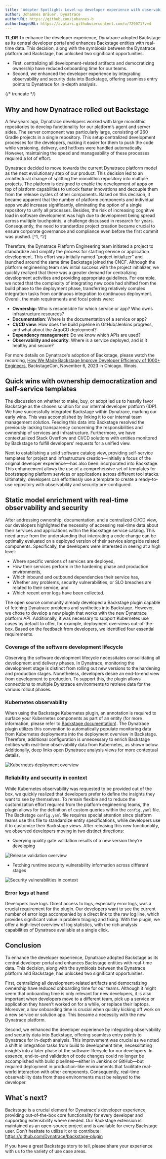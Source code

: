 ```yaml
---
title: 'Adopter Spotlight: Level-up developer experience with observability and security in context'
author: Johannes Bräuer, Dynatrace
authorURL: https://github.com/johannes-b
authorImageURL: https://avatars.githubusercontent.com/u/729071?v=4
---
```


**TL;DR**
To enhance the developer experience, Dynatrace adopted Backstage as its central developer portal and enhances Backstage entities with real-time data. This decision, along with the symbiosis between the Dynatrace platform and Backstage, has unlocked two significant opportunities.

- First, centralizing all development-related artifacts and democratizing ownership have reduced onboarding time for our teams.
- Second, we enhanced the developer experience by integrating observability and security data into Backstage, offering seamless entry points to Dynatrace for in-depth analysis.

{/* truncate */}

## Why and how Dynatrace rolled out Backstage

A few years ago, Dynatrace developers worked with large monolithic repositories to develop functionality for our platform’s agent and server sides. The server component was particularly large, consisting of 260 Gradle projects in a single repository. This setup centralized development processes for the developers, making it easier for them to push the code while versioning, delivery, and hotfixes were handled automatically. However, maintaining the speed and manageability of these processes required a lot of effort.

Dynatrace decided to move towards the current Dynatrace platform model as the next evolutionary step of our product. This decision led to an architectural change of splitting the monolithic repository into multiple projects. The platform is designed to enable the development of apps on top of platform capabilities to unlock faster innovations and decouple them from the release cycles of other components. Based on this decision, it became apparent that the number of platform components and individual apps would increase significantly, eliminating the option of a single repository to unify all processes. Besides, the risk of increasing cognitive load in software development was high due to development being spread across multiple touchpoints, a challenge discussed in research for years. Consequently, the need to standardize project creation became crucial to ensure corporate governance and compliance even before the first commit was pushed. [^1, ^2]

[^1]: John Sweller, Cognitive load during problem solving: Effects on learning, Cognitive Science, Volume 12, Issue 2, 1988, Pages 257-285, ISSN 0364-0213, https://doi.org/10.1016/0364-0213(88)90023-7.
[^2]: Robert C. Martin Series, Clean Code: A Handbook of Agile Software Craftsmanship (Robert C. Martin Series), 2008, ISBN 9780132350884.

Therefore, the Dynatrace Platform Engineering team initiated a project to standardize and simplify the process for starting service or application development. This effort was initially named “project initializer” and launched around the same time Backstage joined the CNCF. Although the platform engineering team saw initial success with the project initializer, we quickly realized that there was a greater demand for centralizing development activities and providing appropriate guidelines. For example, we noted that the complexity of integrating new code had shifted from the build phase to the deployment phase, transferring relatively complex integration tasks from continuous integration to continuous deployment. Overall, the main requirements and focal points were:

- **Ownership**: Who is responsible for which service or app? Who owns infrastructure resources?
- **Documentation**: Where is the documentation of a service or app?
- **CI/CD view**: How does the build pipeline in GitHub/Jenkins progress, and what about the ArgoCD deployment?
- **Dependency management**: Do we know which APIs are used?
- **Observability and security**: Where is a service deployed, and is it healthy and secure?

For more details on Dynatrace's adoption of Backstage, please watch the recording, [How We Made Backstage Improve Developer Efficiency of 1000+ Engineers](https://www.youtube.com/watch?v=0or5K_3HieA), BackstageCon, November 6, 2023 in Chicago. Illinois.

## Quick wins with ownership democratization and self-service templates

The discussion on whether to make, buy, or adopt led us to heavily favor Backstage as the chosen solution for our internal developer platform (IDP). We have successfully integrated Backstage within Dynatrace, marking our early wins. This was accomplished by linking it to our internal team management solution. Feeding this data into Backstage resolved the previously lacking transparency concerning the responsibilities and ownership of services and infrastructure. Furthermore, we have contextualized Stack Overflow and CI/CD solutions with entities monitored by Backstage to fulfill developers' requests for a unified view.

Next to establishing a solid software catalog view, providing self-service templates for project and infrastructure creation—initially a focus of the original developer experience—has also been incorporated into Backstage. This enhancement allows the use of a comprehensive set of templates for bootstrapping platform services or applications across different tool stacks. Ultimately, developers can effortlessly use a template to create a ready-to-use repository with observability and security pre-configured.

## Static model enrichment with real-time observability and security

After addressing ownership, documentation, and a centralized CI/CD view, our developers highlighted the necessity of accessing real-time data about their services and applications within the Backstage service catalog. This need arose from the understanding that integrating a code change can be optimally evaluated on a deployed version of their service alongside related components. Specifically, the developers were interested in seeing at a high level:

- Where specific versions of services are deployed,
- How their services perform in the hardening phase and production environments,
- Which inbound and outbound dependencies their service has,
- Whether any problems, security vulnerabilities, or SLO breaches are related to their service, and
- Which recent error logs have been collected.

The open source community already developed a Backstage plugin capable of fetching Dynatrace problems and synthetics into Backstage. However, we chose to develop a new plugin that works with the new Dynatrace platform API. Additionally, it was necessary to support Kubernetes use cases by default to offer, for example, deployment overviews out-of-the-box. Based on the feedback from developers, we identified four essential requirements.

### Coverage of the software development lifecycle

Observing the software development lifecycle necessitates consolidating all development and delivery phases. In Dynatrace, monitoring the development stage is distinct from rolling out new versions to the hardening and production stages. Nonetheless, developers desire an end-to-end view from development to production. To support this, the plugin allows connections to multiple Dynatrace environments to retrieve data for the various rollout phases.

### Kubernetes observability

When using the Backstage Kubernetes plugin, an annotation is required to surface your Kubernetes components as part of an entity (for more information, please refer to [Backstage documentation](https://backstage.io/docs/features/kubernetes/configuration/#surfacing-your-kubernetes-components-as-part-of-an-entity)). The Dynatrace plugin utilizes this convention to automatically populate monitoring data from Kubernetes deployments into the deployment overview in Backstage. Therefore, additional configuration is unnecessary to enrich Backstage entities with real-time observability data from Kubernetes, as shown below. Additionally, deep links open Dynatrace analysis views for more contextual details.

![Kubernetes deployment overview](assets/2024-09-24/backstage_dynatrace_plugin_K8s.png)

### Reliability and security in context

While Kubernetes observability was requested to be provided out of the box, we quickly realized that developers prefer to define the insights they want to see by themselves. To remain flexible and to reduce the customization effort required from the platform engineering teams, the plugin allows for the definition of custom queries within the `config.yaml` file. The Backstage `config.yaml` file requires special attention since platform teams use this file to standardize entity specifications, while developers use it to customize their Backstage views. After releasing this new functionality, we observed developers moving in two distinct directions:

- Querying quality gate validation results of a new version they’re developing

![Release validation overview](assets/2024-09-24/backstage_srg_validations.png)

- Fetching runtime security vulnerability information across different stages

![Security vulnerabilities in context](assets/2024-09-24/backstage_catalog_security_vulnerabilites.png)

### Error logs at hand

Developers love logs. Direct access to logs, especially error logs, was a crucial requirement for the plugin. Our developers want to see the current number of error logs accompanied by a direct link to the raw log line, which provides significant value in problem triaging and fixing. With the plugin, we offer a high-level overview of log statistics, with the rich analysis capabilities of Dynatrace available at a single click.

## Conclusion

To enhance the developer experience, Dynatrace adopted Backstage as its central developer portal and enhances Backstage entities with real-time data. This decision, along with the symbiosis between the Dynatrace platform and Backstage, has unlocked two significant opportunities.

First, centralizing all development-related artifacts and democratizing ownership have reduced onboarding time for our teams. Although it might seem that onboarding time is only relevant for new developers, it is also important when developers move to a different team, pick up a service or application they haven’t worked on for a while, or replace their laptops. Moreover, a low onboarding time is crucial when quickly kicking off work on a new service or solution app. This became a necessity with the new Dynatrace platform.

Second, we enhanced the developer experience by integrating observability and security data into Backstage, offering seamless entry points to Dynatrace for in-depth analysis. This improvement was crucial as we noted a shift in integration tasks from build to development time, necessitating insights into a later phase of the software lifecycle for our developers. In essence, end-to-end validation of code changes could no longer be accomplished with build pipelines—either in Jenkins or GitHub—but required deployment in production-like environments that facilitate real-world interaction with other components. Consequently, real-time observability data from these environments must be relayed to the developer.

## What`s next?

Backstage is a crucial element for Dynatrace's developer experience, providing out-of-the-box core functionality for every developer and supporting extensibility where needed. Our Backstage extension is maintained as an open-source project and is available for every Backstage user. Don't hesitate to utilize it or to contribute: https://github.com/Dynatrace/backstage-plugin

If you have a great Backstage story to tell, please share your experience with us to the variety of use case areas.
